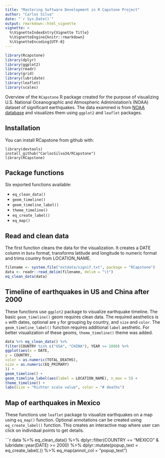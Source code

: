 ```yaml
---
title: "Mastering Software Development in R Capstone Project"
author: "Carlos Silva"
date: "`r Sys.Date()`"
output: rmarkdown::html_vignette
vignette: >
  %\VignetteIndexEntry{Vignette Title}
  %\VignetteEngine{knitr::rmarkdown}
  %\VignetteEncoding{UTF-8}
---
```

        
```r
library(Rcapstone)
library(dplyr)
library(ggplot2)
library(readr)
library(grid)
library(lubridate)
library(leaflet)
library(scales)
```

Overview of the `RCapstone` R package created for the purpose of visualizing U.S. National Oceanographic and Atmospheric Administation's (NOAA)  dataset of significant earthquakes. The data examined is from [NOAA database](https://www.ngdc.noaa.gov/nndc/struts/form?t=101650&s=1&d=1) and visualizes them using `ggplot2` and `leaflet` packages. 

## Installation

You can install RCapstone from github with:

```
library(devtools)
install_github("CarlosSilva34/RCapstone")
library(RCapstone)
```

## Package functions

Six exported functions available:

- `eq_clean_data()`
- `geom_timeline()`
- `geom_timeline_label()`
- `theme_timeline()`
- `eq_create_label()`
- `eq_map()`


## Read and clean data

The first function cleans the data for the visualization. It creates a DATE column in `Date` format, transforms latitude and longitude to numeric format and trims country from LOCATION_NAME.

```r
filename <- system.file("extdata/signif.txt", package = "RCapstone")
data <- readr::read_delim(filename, delim = "\t")
eq_clean_data(data)
```

## Timeline of earthquakes in US and China after 2000

These functions use `ggplot2` package to visualize earthquake timeline. The basic `geom_timeline()` geom requires clean data. The required aesthetics is `x` with dates, optional are `y` for grouping by country, and `size` and `color`. The `geom_timeline_label()` function requires additional `label` aesthetic. For better visualization of these geoms, `theme_timeline()` theme was added.

```r
data %>% eq_clean_data() %>%
filter(COUNTRY %in% c("USA", "CHINA"), YEAR >= 2000) %>%
ggplot(aes(x = DATE,
y = COUNTRY,
color = as.numeric(TOTAL_DEATHS),
size = as.numeric(EQ_PRIMARY)
)) +
geom_timeline() +
geom_timeline_label(aes(label = LOCATION_NAME), n_max = 5) +
theme_timeline() +
labs(size = "Richter scale value", color = "# deaths")
```

## Map of earthquakes in Mexico

These functions use `leaflet` package to visualize earthquakes on a map using `eq_map()` function. Optional annotations can be created using `eq_create_label()` function. This creates an interactive map where user can click on individual points to get details.


```r
data %>% 
eq_clean_data() %>% 
dplyr::filter(COUNTRY == "MEXICO" & lubridate::year(DATE) >= 2000) %>% 
dplyr::mutate(popup_text = eq_create_label(.)) %>% 
eq_map(annot_col = "popup_text")
